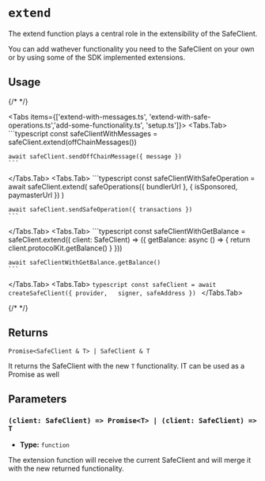 
# `extend`

The extend function plays a central role in the extensibility of the SafeClient. 

You can add wathever functionality you need to the SafeClient on your own or by using some of the SDK implemented extensions.

## Usage

{/* <!-- vale off --> */}

<Tabs items={['extend-with-messages.ts', 'extend-with-safe-operations.ts','add-some-functionality.ts', 'setup.ts']}>
  <Tabs.Tab>
    ```typescript
    const safeClientWithMessages = safeClient.extend(offChainMessages())
    
    await safeClient.sendOffChainMessage({ message })
    ```
  </Tabs.Tab>
  <Tabs.Tab>
    ```typescript
    const safeClientWithSafeOperation = await safeClient.extend(
      safeOperations({ bundlerUrl }, { isSponsored, paymasterUrl })
    )

    await safeClient.sendSafeOperation({ transactions })
    ```
  </Tabs.Tab>
  <Tabs.Tab>
    ```typescript
    const safeClientWithGetBalance = safeClient.extend(( client: SafeClient) => ({
      getBalance: async () => {
        return client.protocolKit.getBalance()
      }
    }))

    await safeClientWithGetBalance.getBalance()
    ```
  </Tabs.Tab>
  <Tabs.Tab>
    ```typescript
      const safeClient = await createSafeClient({
        provider,  
        signer,
        safeAddress
      })
    ```
  </Tabs.Tab>
</Tabs>

{/* <!-- vale on --> */}

## Returns

`Promise<SafeClient & T> | SafeClient & T`

It returns the SafeClient with the new `T` functionality. IT can be used as a Promise as well

## Parameters

### `(client: SafeClient) => Promise<T> | (client: SafeClient) => T`

- **Type:** `function`

The extension function will receive the current SafeClient and will merge it with the new returned functionality.